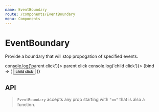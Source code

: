 ```yaml
---
name: EventBoundary
route: /components/EventBoundary
menu: Components
---
```



# EventBoundary

Provide a boundary that will stop propogation of specified events.

<Playground>
  <div onClick={() => console.log('parent click')}>
    <Border>
      parent click
      <EventBoundary onClick={() => console.log('child click')}>
        {bind => (
          <button {...bind} data-test="childButton">
            child click
          </button>
        )}
      </EventBoundary>
    </Border>
  </div>
</Playground>

## API

> `EventBoundary` accepts any prop starting with `"on"` that is also a function.

<PropsTable of={EventBoundary} />
